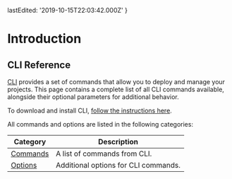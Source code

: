 
  lastEdited: '2019-10-15T22:03:42.000Z'
}

# Introduction

## <NameWrapper name={PRODUCT_SHORT_NAME} /> CLI Reference

[<ProductShortName /> CLI](/download) provides a set of commands that allow you to deploy and manage your projects. This page contains a complete list of all <ProductShortName /> CLI commands available, alongside their optional parameters for additional behavior.

To download and install <ProductShortName /> CLI, [follow the instructions here](/download).

All commands and options are listed in the following categories:

| Category              | Description                                               |
| --------------------- | --------------------------------------------------------- |
| [Commands](#commands) | A list of commands from <ProductShortName /> CLI.         |
| [Options](#options)   | Additional options for <ProductShortName /> CLI commands. |
